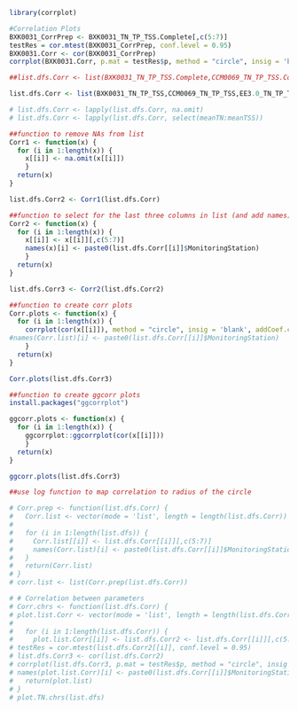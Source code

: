 ```r
library(corrplot)

#Correlation Plots
BXK0031_CorrPrep <- BXK0031_TN_TP_TSS.Complete[,c(5:7)]
testRes = cor.mtest(BXK0031_CorrPrep, conf.level = 0.95)
BXK0031.Corr <- cor(BXK0031_CorrPrep) 
corrplot(BXK0031.Corr, p.mat = testRes$p, method = "circle", insig = 'blank', addCoef.col ='white',number.cex = 0.8, order = 'AOE', diag=TRUE)

##list.dfs.Corr <- list(BXK0031_TN_TP_TSS.Complete,CCM0069_TN_TP_TSS.Complete,EE3.0_TN_TP_TSS.Merged,EE3.1_TN_TP_TSS.Merged,EE3.2_TN_TP_TSS.Merged,EE3.3_TN_TP_TSS.Merged,ET6.1_TN_TP_TSS.Merged,ET6.2_TN_TP_TSS.Merged,ET7.1_TN_TP_TSS.Merged,ET8.1_TN_TP_TSS.Merged,ET9.1_TN_TP_TSS.Merged,ET10.1_TN_TP_TSS.Merged,MNK0146_TN_TP_TSS.Merged,POK0087_TN_TP_TSS.Merged,TRQ0088_TN_TP_TSS,TRQ0146_TN_TP_TSS,WIW0141_TN_TP_TSS,XAK7810_TN_TP_TSS,XCI4078_TN_TP_TSS,XDJ9007_TN_TP_TSS)

list.dfs.Corr <- list(BXK0031_TN_TP_TSS,CCM0069_TN_TP_TSS,EE3.0_TN_TP_TSS,EE3.1_TN_TP_TSS,EE3.2_TN_TP_TSS,EE3.3_TN_TP_TSS,ET6.1_TN_TP_TSS,ET6.2_TN_TP_TSS,ET7.1_TN_TP_TSS,ET8.1_TN_TP_TSS,ET9.1_TN_TP_TSS,ET10.1_TN_TP_TSS,MNK0146_TN_TP_TSS,POK0087_TN_TP_TSS,TRQ0088_TN_TP_TSS,TRQ0146_TN_TP_TSS,WIW0141_TN_TP_TSS,XAK7810_TN_TP_TSS,XCI4078_TN_TP_TSS,XDJ9007_TN_TP_TSS)

# list.dfs.Corr <- lapply(list.dfs.Corr, na.omit)
# list.dfs.Corr <- lapply(list.dfs.Corr, select(meanTN:meanTSS))

##function to remove NAs from list
Corr1 <- function(x) { 
  for (i in 1:length(x)) {
    x[[i]] <- na.omit(x[[i]])
    }
  return(x)
}

list.dfs.Corr2 <- Corr1(list.dfs.Corr)

##function to select for the last three columns in list (and add names)
Corr2 <- function(x) { 
  for (i in 1:length(x)) {
    x[[i]] <- x[[i]][,c(5:7)]
    names(x)[i] <- paste0(list.dfs.Corr[[i]]$MonitoringStation)
    }
  return(x)
}

list.dfs.Corr3 <- Corr2(list.dfs.Corr2)

##function to create corr plots
Corr.plots <- function(x) { 
  for (i in 1:length(x)) {
    corrplot(cor(x[[i]]), method = "circle", insig = 'blank', addCoef.col ='white',number.cex = 0.8, order = 'AOE', title = list.dfs.Corr[[i]]$MonitoringStation, diag=TRUE)
#names(Corr.list)[i] <- paste0(list.dfs.Corr[[i]]$MonitoringStation)
    }
  return(x)
}

Corr.plots(list.dfs.Corr3)

##function to create ggcorr plots
install.packages("ggcorrplot")

ggcorr.plots <- function(x) { 
  for (i in 1:length(x)) {
    ggcorrplot::ggcorrplot(cor(x[[i]]))
    }
  return(x)
}

ggcorr.plots(list.dfs.Corr3)

##use log function to map correlation to radius of the circle

# Corr.prep <- function(list.dfs.Corr) { 
#   Corr.list <- vector(mode = 'list', length = length(list.dfs.Corr))
#   
#   for (i in 1:length(list.dfs)) {
#     Corr.list[[i]] <- list.dfs.Corr[[i]][,c(5:7)]
#     names(Corr.list)[i] <- paste0(list.dfs.Corr[[i]]$MonitoringStation)
#   }
#   return(Corr.list)
# }
# corr.list <- list(Corr.prep(list.dfs.Corr))

# # Correlation between parameters
# Corr.chrs <- function(list.dfs.Corr) { 
# plot.list.Corr <- vector(mode = 'list', length = length(list.dfs.Corr))
#   
#   for (i in 1:length(list.dfs.Corr)) {
#     plot.list.Corr[[i]] <- list.dfs.Corr2 <- list.dfs.Corr[[i]][,c(5:7)]
# testRes = cor.mtest(list.dfs.Corr2[[i]], conf.level = 0.95)
# list.dfs.Corr3 <- cor(list.dfs.Corr2) 
# corrplot(list.dfs.Corr3, p.mat = testRes$p, method = "circle", insig = 'blank', addCoef.col ='white',number.cex = 0.8, order = 'AOE', diag=TRUE)
# names(plot.list.Corr)[i] <- paste0(list.dfs.Corr[[i]]$MonitoringStation}
#   return(plot.list)
# }
# plot.TN.chrs(list.dfs)
```